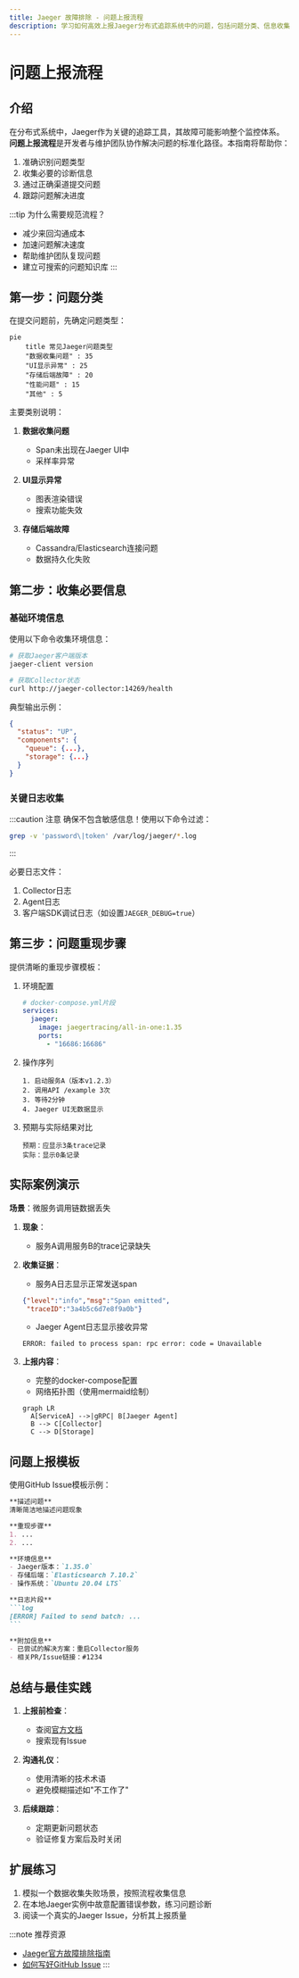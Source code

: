 ```yaml
---
title: Jaeger 故障排除 - 问题上报流程
description: 学习如何高效上报Jaeger分布式追踪系统中的问题，包括问题分类、信息收集和沟通流程。适合初学者的完整指南。
---
```


# 问题上报流程

## 介绍

在分布式系统中，Jaeger作为关键的追踪工具，其故障可能影响整个监控体系。**问题上报流程**是开发者与维护团队协作解决问题的标准化路径。本指南将帮助你：

1. 准确识别问题类型
2. 收集必要的诊断信息
3. 通过正确渠道提交问题
4. 跟踪问题解决进度

:::tip 为什么需要规范流程？
- 减少来回沟通成本
- 加速问题解决速度
- 帮助维护团队复现问题
- 建立可搜索的问题知识库
:::

## 第一步：问题分类

在提交问题前，先确定问题类型：

```mermaid
pie
    title 常见Jaeger问题类型
    "数据收集问题" : 35
    "UI显示异常" : 25
    "存储后端故障" : 20
    "性能问题" : 15
    "其他" : 5
```

主要类别说明：

1. **数据收集问题**
   - Span未出现在Jaeger UI中
   - 采样率异常

2. **UI显示异常**
   - 图表渲染错误
   - 搜索功能失效

3. **存储后端故障**
   - Cassandra/Elasticsearch连接问题
   - 数据持久化失败

## 第二步：收集必要信息

### 基础环境信息

使用以下命令收集环境信息：

```bash
# 获取Jaeger客户端版本
jaeger-client version

# 获取Collector状态
curl http://jaeger-collector:14269/health
```

典型输出示例：
```json
{
  "status": "UP",
  "components": {
    "queue": {...},
    "storage": {...}
  }
}
```

### 关键日志收集

:::caution 注意
确保不包含敏感信息！使用以下命令过滤：
```bash
grep -v 'password\|token' /var/log/jaeger/*.log
```
:::

必要日志文件：
1. Collector日志
2. Agent日志
3. 客户端SDK调试日志（如设置`JAEGER_DEBUG=true`）

## 第三步：问题重现步骤

提供清晰的重现步骤模板：

1. 环境配置
   ```yaml
   # docker-compose.yml片段
   services:
     jaeger:
       image: jaegertracing/all-in-one:1.35
       ports:
         - "16686:16686"
   ```

2. 操作序列
   ```plaintext
   1. 启动服务A（版本v1.2.3）
   2. 调用API /example 3次
   3. 等待2分钟
   4. Jaeger UI无数据显示
   ```

3. 预期与实际结果对比
   ```
   预期：应显示3条trace记录
   实际：显示0条记录
   ```

## 实际案例演示

**场景**：微服务调用链数据丢失

1. **现象**：
   - 服务A调用服务B的trace记录缺失

2. **收集证据**：
   - 服务A日志显示正常发送span
   ```json
   {"level":"info","msg":"Span emitted",
    "traceID":"3a4b5c6d7e8f9a0b"}
   ```

   - Jaeger Agent日志显示接收异常
   ```log
   ERROR: failed to process span: rpc error: code = Unavailable
   ```

3. **上报内容**：
   - 完整的docker-compose配置
   - 网络拓扑图（使用mermaid绘制）
   ```mermaid
   graph LR
     A[ServiceA] -->|gRPC| B[Jaeger Agent]
     B --> C[Collector]
     C --> D[Storage]
   ```

## 问题上报模板

使用GitHub Issue模板示例：

````markdown
**描述问题**
清晰简洁地描述问题现象

**重现步骤**
1. ...
2. ...

**环境信息**
- Jaeger版本：`1.35.0`
- 存储后端：`Elasticsearch 7.10.2`
- 操作系统：`Ubuntu 20.04 LTS`

**日志片段**
```log
[ERROR] Failed to send batch: ...
```

**附加信息**
- 已尝试的解决方案：重启Collector服务
- 相关PR/Issue链接：#1234
````

## 总结与最佳实践

1. **上报前检查**：
   - 查阅[官方文档](https://www.jaegertracing.io/docs/)
   - 搜索现有Issue

2. **沟通礼仪**：
   - 使用清晰的技术术语
   - 避免模糊描述如"不工作了"

3. **后续跟踪**：
   - 定期更新问题状态
   - 验证修复方案后及时关闭

## 扩展练习

1. 模拟一个数据收集失败场景，按照流程收集信息
2. 在本地Jaeger实例中故意配置错误参数，练习问题诊断
3. 阅读一个真实的Jaeger Issue，分析其上报质量

:::note 推荐资源
- [Jaeger官方故障排除指南](https://www.jaegertracing.io/docs/latest/troubleshooting/)
- [如何写好GitHub Issue](https://guides.github.com/features/issues/)
:::